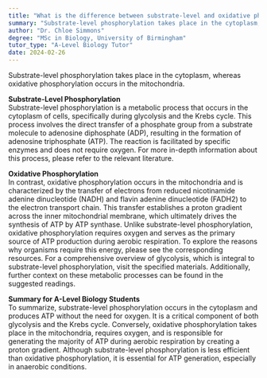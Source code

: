 ```yaml
---
title: "What is the difference between substrate-level and oxidative phosphorylation?"
summary: "Substrate-level phosphorylation takes place in the cytoplasm, whereas oxidative phosphorylation occurs in the mitochondria, highlighting the distinct locations of these energy-generating processes."
author: "Dr. Chloe Simmons"
degree: "MSc in Biology, University of Birmingham"
tutor_type: "A-Level Biology Tutor"
date: 2024-02-26
---
```


Substrate-level phosphorylation takes place in the cytoplasm, whereas oxidative phosphorylation occurs in the mitochondria.

**Substrate-Level Phosphorylation**  
Substrate-level phosphorylation is a metabolic process that occurs in the cytoplasm of cells, specifically during glycolysis and the Krebs cycle. This process involves the direct transfer of a phosphate group from a substrate molecule to adenosine diphosphate (ADP), resulting in the formation of adenosine triphosphate (ATP). The reaction is facilitated by specific enzymes and does not require oxygen. For more in-depth information about this process, please refer to the relevant literature.

**Oxidative Phosphorylation**  
In contrast, oxidative phosphorylation occurs in the mitochondria and is characterized by the transfer of electrons from reduced nicotinamide adenine dinucleotide (NADH) and flavin adenine dinucleotide (FADH2) to the electron transport chain. This transfer establishes a proton gradient across the inner mitochondrial membrane, which ultimately drives the synthesis of ATP by ATP synthase. Unlike substrate-level phosphorylation, oxidative phosphorylation requires oxygen and serves as the primary source of ATP production during aerobic respiration. To explore the reasons why organisms require this energy, please see the corresponding resources. For a comprehensive overview of glycolysis, which is integral to substrate-level phosphorylation, visit the specified materials. Additionally, further context on these metabolic processes can be found in the suggested readings.

**Summary for A-Level Biology Students**  
To summarize, substrate-level phosphorylation occurs in the cytoplasm and produces ATP without the need for oxygen. It is a critical component of both glycolysis and the Krebs cycle. Conversely, oxidative phosphorylation takes place in the mitochondria, requires oxygen, and is responsible for generating the majority of ATP during aerobic respiration by creating a proton gradient. Although substrate-level phosphorylation is less efficient than oxidative phosphorylation, it is essential for ATP generation, especially in anaerobic conditions.
    